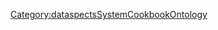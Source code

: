 {{{info|add title=New Onepager|edit title=Edit Onepager|page name=C<unique number;random;10>}}}

{{FormHeader|Onepager}}
{{DataspectsCookbookEntityTypeSpecialFormTemplate0}}
{{StandardFormSections}}
{{FormFooter}}

<noinclude>[[Category:dataspectsSystemCookbookOntology]]</noinclude>
